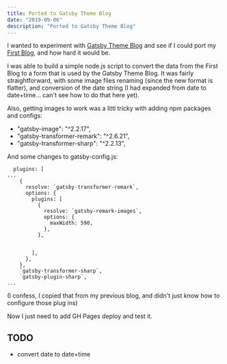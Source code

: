 ```yaml
---
title: Ported to Gatsby Theme Blog
date: "2019-09-06"
description: "Ported to Gatsby Theme Blog"
---
```


I wanted to experiment with [Gatsby Theme Blog](https://www.gatsbyjs.org/packages/gatsby-theme-blog/)
and see if I could port my [First Blog](https://alpiepho.github.io/my-blog/), and how hard it would
be.

I was able to build a simple node.js script to convert the data from the First Blog to a form that
is used by the Gatsby Theme Blog.  It was fairly straightforward, with some image files renaming (since
the new format is flatter), and conversion of the date string (I had expanded from date to date+time...
can't see how to do that here yet).

Also, getting images to work was a littl tricky with adding npm packages and configs:
   - "gatsby-image": "^2.2.17",
   - "gatsby-transformer-remark": "^2.6.21",
   - "gatsby-transformer-sharp": "^2.2.13",

And some changes to gatsby-config.js:
```
  plugins: [
...
    {
      resolve: `gatsby-transformer-remark`,
      options: {
        plugins: [
          {
            resolve: `gatsby-remark-images`,
            options: {
              maxWidth: 590,
            },
          },


        ],
      },
    },
    `gatsby-transformer-sharp`,
    `gatsby-plugin-sharp`,
...
```
(I confess, I copied that from my previous blog, and didn't just know how to configure those
plug ins)

Now I just need to add GH Pages deploy and test it.

## TODO
- convert date to date+time



